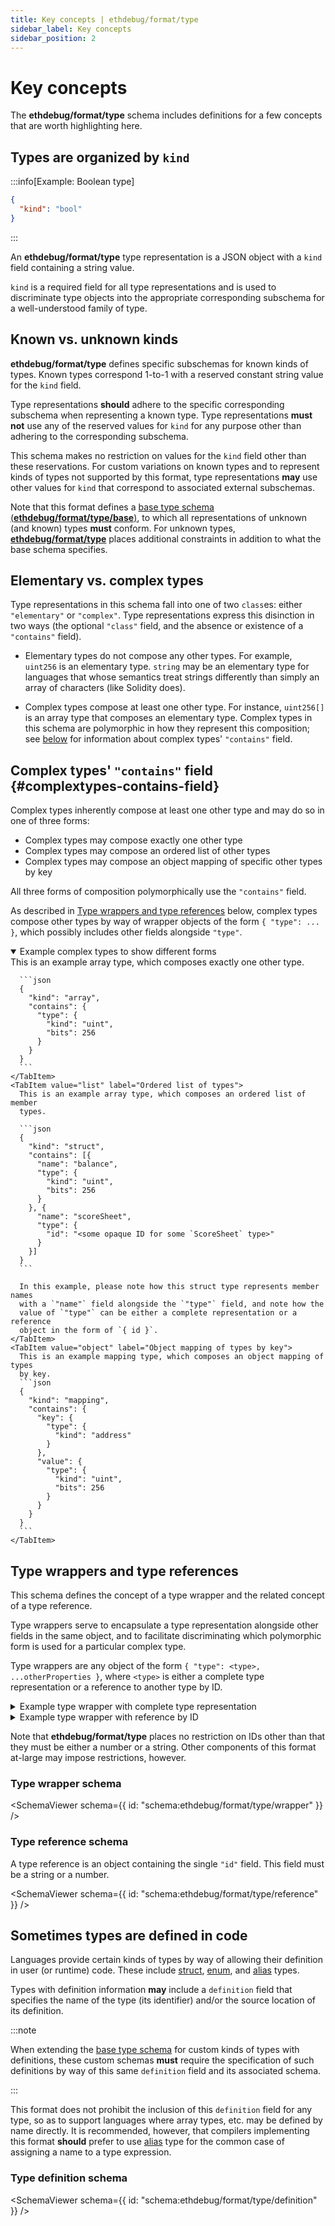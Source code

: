 ```yaml
---
title: Key concepts | ethdebug/format/type
sidebar_label: Key concepts
sidebar_position: 2
---
```



# Key concepts

The **ethdebug/format/type** schema includes definitions for a few
concepts that are worth highlighting here.

## Types are organized by `kind`

:::info[Example: Boolean type]
```json
{
  "kind": "bool"
}
```
:::

An **ethdebug/format/type** type representation is a JSON object with a
`kind` field containing a string value.

`kind` is a required field for all type representations and is used to
discriminate type objects into the appropriate corresponding subschema for a
well-understood family of type.

## Known vs. unknown kinds

**ethdebug/format/type** defines specific subschemas for known kinds of types.
Known types correspond 1-to-1 with a reserved constant string value for the
`kind` field.

Type representations **should** adhere to the specific corresponding subschema
when representing a known type. Type representations **must not** use any of
the reserved values for `kind` for any purpose other than adhering to the
corresponding subschema.

This schema makes no restriction on values for the `kind` field other than
these reservations. For custom variations on known types and to represent kinds
of types not supported by this format, type representations **may** use other
values for `kind` that correspond to associated external subschemas.

Note that this format defines a
[base type schema (**ethdebug/format/type/base**)](/spec/type/base), to which
all representations of unknown (and known) types **must** conform.
For unknown types, [**ethdebug/format/type**](/spec/type)
places additional constraints in addition to what the base schema specifies.

## Elementary vs. complex types

Type representations in this schema fall into one of two `class`es: either
`"elementary"` or `"complex"`. Type representations express this disinction in
two ways (the optional `"class"` field, and the absence or existence of a
`"contains"` field).

- Elementary types do not compose any other types. For example, `uint256` is an
  elementary type. `string` may be an elementary type for languages that whose
  semantics treat strings differently than simply an array of characters (like
  Solidity does).

- Complex types compose at least one other type. For instance, `uint256[]` is
  an array type that composes an elementary type. Complex types in this schema
  are polymorphic in how they represent this composition; see
  [below](#complextypes-contains-field) for information about complex types'
  `"contains"` field.

## Complex types' `"contains"` field {#complextypes-contains-field}

Complex types inherently compose at least one other type and may do so in one
of three forms:
- Complex types may compose exactly one other type
- Complex types may compose an ordered list of other types
- Complex types may compose an object mapping of specific other types by key

All three forms of composition polymorphically use the `"contains"` field.

As described in
[Type wrappers and type references](#type-wrappers-and-type-references)
below, complex types compose
other types by way of wrapper objects of the form `{ "type": ... }`, which
possibly includes other fields alongside `"type"`.

<details open>
  <summary>Example complex types to show different forms</summary>
  <Tabs>
    <TabItem value="singleton" label="Single type">
      This is an example array type, which composes exactly one other type.

      ```json
      {
        "kind": "array",
        "contains": {
          "type": {
            "kind": "uint",
            "bits": 256
          }
        }
      }
      ```
    </TabItem>
    <TabItem value="list" label="Ordered list of types">
      This is an example array type, which composes an ordered list of member
      types.

      ```json
      {
        "kind": "struct",
        "contains": [{
          "name": "balance",
          "type": {
            "kind": "uint",
            "bits": 256
          }
        }, {
          "name": "scoreSheet",
          "type": {
            "id": "<some opaque ID for some `ScoreSheet` type>"
          }
        }]
      }
      ```

      In this example, please note how this struct type represents member names
      with a `"name"` field alongside the `"type"` field, and note how the
      value of `"type"` can be either a complete representation or a reference
      object in the form of `{ id }`.
    </TabItem>
    <TabItem value="object" label="Object mapping of types by key">
      This is an example mapping type, which composes an object mapping of types
      by key.
      ```json
      {
        "kind": "mapping",
        "contains": {
          "key": {
            "type": {
              "kind": "address"
            }
          },
          "value": {
            "type": {
              "kind": "uint",
              "bits": 256
            }
          }
        }
      }
      ```
    </TabItem>
  </Tabs>
</details>

## Type wrappers and type references

This schema defines the concept of a type wrapper and the related concept of a
type reference.

Type wrappers serve to encapsulate a type representation alongside other fields
in the same object, and to facilitate discriminating which polymorphic form is
used for a particular complex type.

Type wrappers are any object of the form
`{ "type": <type>, ...otherProperties }`, where `<type>` is either a complete
type representation or a reference to another type by ID.

<details>
<summary>Example type wrapper with complete type representation</summary>

```javascript
{
  "name": "beneficiary",
  "type": {
    "kind": "address"
  }
}
```
</details>

<details>
<summary>Example type wrapper with reference by ID</summary>

```javascript
{
  "type": {
    "id": "<opaque-id>"
  }
}
```

</details>


Note that **ethdebug/format/type** places no restriction on IDs other than
that they must be either a number or a string. Other components of this format
at-large may impose restrictions, however.

### Type wrapper schema

<SchemaViewer
  schema={{ id: "schema:ethdebug/format/type/wrapper" }}
  />

### Type reference schema

A type reference is an object containing the single `"id"` field. This field
must be a string or a number.

<SchemaViewer
  schema={{ id: "schema:ethdebug/format/type/reference" }}
  />

## Sometimes types are defined in code

Languages provide certain kinds of types by way of allowing their definition
in user (or runtime) code. These include [struct](/spec/type/complex/struct),
[enum](/spec/type/elementary/enum), and [alias](/spec/type/complex/alias)
types.

Types with definition information **may** include a `definition` field that
specifies the name of the type (its identifier) and/or the source location of
its definition.

:::note

When extending the [base type schema](/spec/type/base) for custom kinds of
types with definitions, these custom schemas **must** require the specification
of such definitions by way of this same `definition` field and its associated
schema.

:::

This format does not prohibit the inclusion of this `definition` field for any
type, so as to support languages where array types, etc. may be defined by name
directly. It is recommended, however, that
compilers implementing this format **should** prefer to use
[alias](/spec/type/complex/alias) type for the common case of assigning a name
to a type expression.

### Type definition schema

<SchemaViewer
  schema={{ id: "schema:ethdebug/format/type/definition" }}
  />
